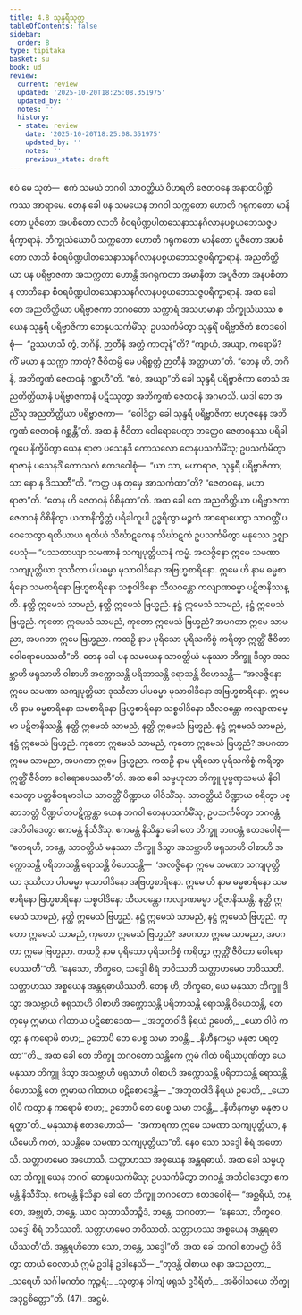 ```yaml
---
title: 4.8 သုန္ဒရီသုတ္တ
tableOfContents: false
sidebar:
  order: 8
type: tipitaka
basket: su
book: ud
review:
  current: review
  updated: '2025-10-20T18:25:08.351975'
  updated_by: ''
  notes: ''
  history:
  - state: review
    date: '2025-10-20T18:25:08.351975'
    updated_by: ''
    notes: ''
    previous_state: draft
---
```



<DynamicBreadcrumb />


<ReviewStatus review={frontmatter.review} showDetails={true} />

<HypothesisAnnotation frontmatter={frontmatter} />

<Division number="38" book="ud" e="ch" v="18" p="128">

<Paragraph number="318" book="ud">
ဧဝံ မေ သုတံ—  ဧကံ သမယံ ဘဂဝါ သာဝတ္ထိယံ ဝိဟရတိ ဇေတဝနေ အနာထပိဏ္ဍိကဿ အာရာမေ. တေန ခေါ ပန သမယေန ဘဂဝါ သက္ကတော ဟောတိ ဂရုကတော မာနိတော ပူဇိတော အပစိတော လာဘီ စီဝရပိဏ္ဍပါတသေနာသနဂိလာနပစ္စယဘေသဇ္ဇပရိက္ခာရာနံ. ဘိက္ခုသံဃောပိ သက္ကတော ဟောတိ ဂရုကတော မာနိတော ပူဇိတော အပစိတော လာဘီ စီဝရပိဏ္ဍပါတသေနာသနဂိလာနပစ္စယဘေသဇ္ဇပရိက္ခာရာနံ. အညတိတ္ထိယာ ပန ပရိဗ္ဗာဇကာ အသက္ကတာ ဟောန္တိ အဂရုကတာ အမာနိတာ အပူဇိတာ အနပစိတာ န လာဘိနော စီဝရပိဏ္ဍပါတသေနာသနဂိလာနပစ္စယဘေသဇ္ဇပရိက္ခာရာနံ.
</Paragraph>

<Paragraph number="319" book="ud">
အထ ခေါ တေ အညတိတ္ထိယာ ပရိဗ္ဗာဇကာ ဘဂဝတော သက္ကာရံ အသဟမာနာ ဘိက္ခုသံဃဿ စ ယေန သုန္ဒရီ ပရိဗ္ဗာဇိကာ တေနုပသင်္ကမိံသု; ဥပသင်္ကမိတွာ သုန္ဒရိံ ပရိဗ္ဗာဇိကံ ဧတဒဝေါစုံ—  “ဥဿဟသိ တွံ, ဘဂိနိ, ဉာတီနံ အတ္ထံ ကာတုန်”တိ? “ကျာဟံ, အယျာ, ကရောမိ? ကိံ မယာ န သက္ကာ ကာတုံ? ဇီဝိတမ္ပိ မေ ပရိစ္စတ္တံ ဉာတီနံ အတ္ထာယာ”တိ.
</Paragraph>

<Paragraph number="320" book="ud">
“တေန ဟိ, ဘဂိနိ, အဘိက္ခဏံ ဇေတဝနံ ဂစ္ဆာဟီ”တိ. “ဧဝံ, အယျာ”တိ ခေါ သုန္ဒရီ ပရိဗ္ဗာဇိကာ တေသံ အညတိတ္ထိယာနံ ပရိဗ္ဗာဇကာနံ ပဋိဿုတွာ အဘိက္ခဏံ ဇေတဝနံ အဂမာသိ.
</Paragraph>

<Paragraph number="321" book="ud">
ယဒါ တေ အညိံသု အညတိတ္ထိယာ ပရိဗ္ဗာဇကာ—  “ဝေါဒိဋ္ဌာ ခေါ သုန္ဒရီ ပရိဗ္ဗာဇိကာ ဗဟုဇနေန အဘိက္ခဏံ ဇေတဝနံ ဂစ္ဆန္တီ”တိ. အထ နံ ဇီဝိတာ ဝေါရောပေတွာ တတ္ထေဝ ဇေတဝနဿ ပရိခါကူပေ နိက္ခိပိတွာ ယေန ရာဇာ ပသေနဒိ ကောသလော တေနုပသင်္ကမိံသု; ဥပသင်္ကမိတွာ ရာဇာနံ ပသေနဒိံ ကောသလံ ဧတဒဝေါစုံ—  “ယာ သာ, မဟာရာဇ, သုန္ဒရီ ပရိဗ္ဗာဇိကာ; သာ နော န ဒိဿတီ”တိ. “ကတ္ထ ပန တုမှေ အာသင်္ကထာ”တိ? “ဇေတဝနေ, မဟာရာဇာ”တိ. “တေန ဟိ ဇေတဝနံ ဝိစိနထာ”တိ.
</Paragraph>

<Paragraph number="322" book="ud">
အထ ခေါ တေ အညတိတ္ထိယာ ပရိဗ္ဗာဇကာ ဇေတဝနံ ဝိစိနိတွာ ယထာနိက္ခိတ္တံ ပရိခါကူပါ ဥဒ္ဓရိတွာ မဉ္စကံ အာရောပေတွာ သာဝတ္ထိံ ပဝေသေတွာ ရထိယာယ ရထိယံ သိင်္ဃာဋကေန သိင်္ဃာဋကံ ဥပသင်္ကမိတွာ မနုဿေ ဥဇ္ဈာပေသုံ—
</Paragraph>

<Paragraph number="323" book="ud">
“ပဿထာယျာ သမဏာနံ သကျပုတ္တိယာနံ ကမ္မံ. အလဇ္ဇိနော ဣမေ သမဏာ သကျပုတ္တိယာ ဒုဿီလာ ပါပဓမ္မာ မုသာဝါဒိနော အဗြဟ္မစာရိနော. ဣမေ ဟိ နာမ ဓမ္မစာရိနော သမစာရိနော ဗြဟ္မစာရိနော သစ္စဝါဒိနော သီလဝန္တော ကလျာဏဓမ္မာ ပဋိဇာနိဿန္တိ. နတ္ထိ ဣမေသံ သာမညံ, နတ္ထိ ဣမေသံ ဗြဟ္မညံ. နဋ္ဌံ ဣမေသံ သာမညံ, နဋ္ဌံ ဣမေသံ ဗြဟ္မညံ. ကုတော ဣမေသံ သာမညံ, ကုတော ဣမေသံ ဗြဟ္မညံ? အပဂတာ ဣမေ သာမညာ, အပဂတာ ဣမေ ဗြဟ္မညာ. ကထဉှိ နာမ ပုရိသော ပုရိသကိစ္စံ ကရိတွာ ဣတ္ထိံ ဇီဝိတာ ဝေါရောပေဿတီ”တိ.
</Paragraph>

<Paragraph number="324" book="ud">
တေန ခေါ ပန သမယေန သာဝတ္ထိယံ မနုဿာ ဘိက္ခူ ဒိသွာ အသဗ္ဘာဟိ ဖရုသာဟိ ဝါစာဟိ အက္ကောသန္တိ ပရိဘာသန္တိ ရောသန္တိ ဝိဟေသန္တိ—
</Paragraph>

<Paragraph number="325" book="ud">
“အလဇ္ဇိနော ဣမေ သမဏာ သကျပုတ္တိယာ ဒုဿီလာ ပါပဓမ္မာ မုသာဝါဒိနော အဗြဟ္မစာရိနော. ဣမေ ဟိ နာမ ဓမ္မစာရိနော သမစာရိနော ဗြဟ္မစာရိနော သစ္စဝါဒိနော သီလဝန္တော ကလျာဏဓမ္မာ ပဋိဇာနိဿန္တိ. နတ္ထိ ဣမေသံ သာမညံ, နတ္ထိ ဣမေသံ ဗြဟ္မညံ. နဋ္ဌံ ဣမေသံ သာမညံ, နဋ္ဌံ ဣမေသံ ဗြဟ္မညံ. ကုတော ဣမေသံ သာမညံ, ကုတော ဣမေသံ ဗြဟ္မညံ? အပဂတာ ဣမေ သာမညာ, အပဂတာ ဣမေ ဗြဟ္မညာ. ကထဉှိ နာမ ပုရိသော ပုရိသကိစ္စံ ကရိတွာ ဣတ္ထိံ ဇီဝိတာ ဝေါရောပေဿတီ”တိ.
</Paragraph>

<Paragraph number="326" book="ud">
အထ ခေါ သမ္ဗဟုလာ ဘိက္ခူ ပုဗ္ဗဏှသမယံ နိဝါသေတွာ ပတ္တစီဝရမာဒါယ သာဝတ္ထိံ ပိဏ္ဍာယ ပါဝိသိံသု. သာဝတ္ထိယံ ပိဏ္ဍာယ စရိတွာ ပစ္ဆာဘတ္တံ ပိဏ္ဍပါတပဋိက္ကန္တာ ယေန ဘဂဝါ တေနုပသင်္ကမိံသု; ဥပသင်္ကမိတွာ ဘဂဝန္တံ အဘိဝါဒေတွာ ဧကမန္တံ နိသီဒိံသု. ဧကမန္တံ နိသိန္နာ ခေါ တေ ဘိက္ခူ ဘဂဝန္တံ ဧတဒဝေါစုံ—
</Paragraph>

<Paragraph number="327" book="ud">
“ဧတရဟိ, ဘန္တေ, သာဝတ္ထိယံ မနုဿာ ဘိက္ခူ ဒိသွာ အသဗ္ဘာဟိ ဖရုသာဟိ ဝါစာဟိ အက္ကောသန္တိ ပရိဘာသန္တိ ရောသန္တိ ဝိဟေသန္တိ—  ‘အလဇ္ဇိနော ဣမေ သမဏာ သကျပုတ္တိယာ ဒုဿီလာ ပါပဓမ္မာ မုသာဝါဒိနော အဗြဟ္မစာရိနော. ဣမေ ဟိ နာမ ဓမ္မစာရိနော သမစာရိနော ဗြဟ္မစာရိနော သစ္စဝါဒိနော သီလဝန္တော ကလျာဏဓမ္မာ ပဋိဇာနိဿန္တိ. နတ္ထိ ဣမေသံ သာမညံ, နတ္ထိ ဣမေသံ ဗြဟ္မညံ. နဋ္ဌံ ဣမေသံ သာမညံ, နဋ္ဌံ ဣမေသံ ဗြဟ္မညံ. ကုတော ဣမေသံ သာမညံ, ကုတော ဣမေသံ ဗြဟ္မညံ? အပဂတာ ဣမေ သာမညာ, အပဂတာ ဣမေ ဗြဟ္မညာ. ကထဉှိ နာမ ပုရိသော ပုရိသကိစ္စံ ကရိတွာ ဣတ္ထိံ ဇီဝိတာ ဝေါရောပေဿတီ’”တိ.
</Paragraph>

<Paragraph number="328" book="ud">
“နေသော, ဘိက္ခဝေ, သဒ္ဒေါ စိရံ ဘဝိဿတိ သတ္တာဟမေဝ ဘဝိဿတိ. သတ္တာဟဿ အစ္စယေန အန္တရဓာယိဿတိ. တေန ဟိ, ဘိက္ခဝေ, ယေ မနုဿာ ဘိက္ခူ ဒိသွာ အသဗ္ဘာဟိ ဖရုသာဟိ ဝါစာဟိ အက္ကောသန္တိ ပရိဘာသန္တိ ရောသန္တိ ဝိဟေသန္တိ, တေ တုမှေ ဣမာယ ဂါထာယ ပဋိစောဒေထ—
</Paragraph>

<Paragraph number="329" type="verses" book="ud">
_‘အဘူတဝါဒီ နိရယံ ဥပေတိ,_  
_ယော ဝါပိ ကတွာ န ကရောမိ စာဟ;_  
ဥဘောပိ တေ ပေစ္စ သမာ ဘဝန္တိ,_  
_နိဟီနကမ္မာ မနုဇာ ပရတ္ထာ’”တိ._  

</Paragraph>

<Paragraph number="330" book="ud">
အထ ခေါ တေ ဘိက္ခူ ဘဂဝတော သန္တိကေ ဣမံ ဂါထံ ပရိယာပုဏိတွာ ယေ မနုဿာ ဘိက္ခူ ဒိသွာ အသဗ္ဘာဟိ ဖရုသာဟိ ဝါစာဟိ အက္ကောသန္တိ ပရိဘာသန္တိ ရောသန္တိ ဝိဟေသန္တိ တေ ဣမာယ ဂါထာယ ပဋိစောဒေန္တိ—
</Paragraph>

<Paragraph number="331" type="verses" book="ud">
_“အဘူတဝါဒီ နိရယံ ဥပေတိ,_  
_ယော ဝါပိ ကတွာ န ကရောမိ စာဟ;_  
ဥဘောပိ တေ ပေစ္စ သမာ ဘဝန္တိ,_  
_နိဟီနကမ္မာ မနုဇာ ပရတ္ထာ”တိ._  

</Paragraph>

<Paragraph number="332" book="ud">
မနုဿာနံ ဧတဒဟောသိ—  “အကာရကာ ဣမေ သမဏာ သကျပုတ္တိယာ, နယိမေဟိ ကတံ, သပန္တိမေ သမဏာ သကျပုတ္တိယာ”တိ. နေဝ သော သဒ္ဒေါ စိရံ အဟောသိ. သတ္တာဟမေဝ အဟောသိ. သတ္တာဟဿ အစ္စယေန အန္တရဓာယိ.
</Paragraph>

<Paragraph number="333" book="ud">
အထ ခေါ သမ္ဗဟုလာ ဘိက္ခူ ယေန ဘဂဝါ တေနုပသင်္ကမိံသု; ဥပသင်္ကမိတွာ ဘဂဝန္တံ အဘိဝါဒေတွာ ဧကမန္တံ နိသီဒိံသု. ဧကမန္တံ နိသိန္နာ ခေါ တေ ဘိက္ခူ ဘဂဝတော ဧတဒဝေါစုံ—
</Paragraph>

<Paragraph number="334" book="ud">
“အစ္ဆရိယံ, ဘန္တေ, အဗ္ဘုတံ, ဘန္တေ. ယာဝ သုဘာသိတဉ္စိဒံ, ဘန္တေ, ဘဂဝတာ—  ‘နေသော, ဘိက္ခဝေ, သဒ္ဒေါ စိရံ ဘဝိဿတိ. သတ္တာဟမေဝ ဘဝိဿတိ. သတ္တာဟဿ အစ္စယေန အန္တရဓာယိဿတီ’တိ. အန္တရဟိတော သော, ဘန္တေ, သဒ္ဒေါ”တိ.
</Paragraph>

<Paragraph number="335" book="ud">
အထ ခေါ ဘဂဝါ ဧတမတ္ထံ ဝိဒိတွာ တာယံ ဝေလာယံ ဣမံ ဥဒါနံ ဥဒါနေသိ—
</Paragraph>

<Paragraph number="336" type="verses" book="ud">
_“တုဒန္တိ ဝါစာယ ဇနာ အသညတာ,_  
_သရေဟိ သင်္ဂါမဂတံဝ ကုဉ္ဇရံ;_  
_သုတွာန ဝါကျံ ဖရုသံ ဥဒီရိတံ,_  
_အဓိဝါသယေ ဘိက္ခု အဒုဋ္ဌစိတ္တော”တိ. (47)_  


</Paragraph>
</Division>

<Paragraph number="337" type="center" book="ud">
အဋ္ဌမံ.
</Paragraph>